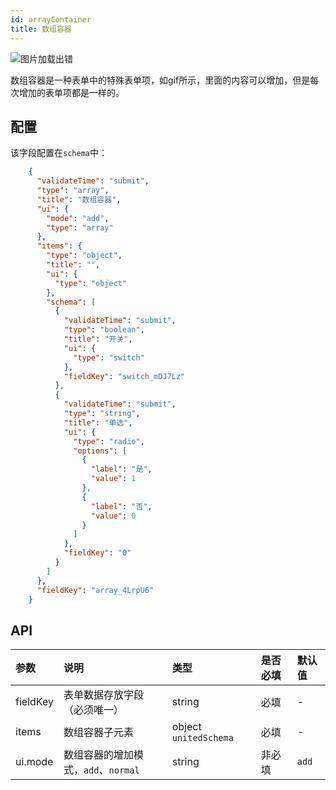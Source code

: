```yaml
---
id: arrayContainer
title: 数组容器
---
```


<img src='https://storage.360buyimg.com/imgtools/45aee0dc0d-86e14280-4cf9-11ec-bf12-d7e468206312.gif' alt="图片加载出错"/>

数组容器是一种表单中的特殊表单项，如gif所示，里面的内容可以增加，但是每次增加的表单项都是一样的。

## 配置
该字段配置在`schema`中：

```json title="schema" {12,13,14}
    {
      "validateTime": "submit",
      "type": "array",
      "title": "数组容器",
      "ui": {
        "mode": "add",
        "type": "array"
      },
      "items": {
        "type": "object",
        "title": "",
        "ui": {
          "type": "object"
        },
        "schema": [
          {
            "validateTime": "submit",
            "type": "boolean",
            "title": "开关",
            "ui": {
              "type": "switch"
            },
            "fieldKey": "switch_mDJ7Lz"
          },
          {
            "validateTime": "submit",
            "type": "string",
            "title": "单选",
            "ui": {
              "type": "radio",
              "options": [
                {
                  "label": "是",
                  "value": 1
                },
                {
                  "label": "否",
                  "value": 0
                }
              ]
            },
            "fieldKey": "0"
          }
        ]
      },
      "fieldKey": "array_4LrpU6"
    }
```

## API
| 参数        | 说明     | 类型     |  是否必填 | 默认值 |
|:-----------|:--------------------------------------------------------------|:--------|:---|:---|
| fieldKey      | 表单数据存放字段（必须唯一） | string   |必填| - |
| items | 数组容器子元素              | object `unitedSchema` | 必填 | - |
| ui.mode | 数组容器的增加模式，`add`、`normal` | string | 非必填| `add` |